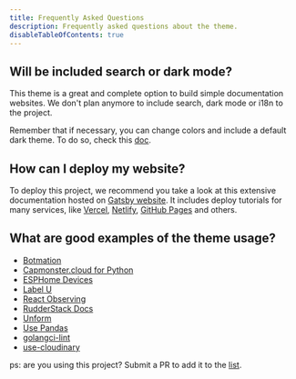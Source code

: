 ```yaml
---
title: Frequently Asked Questions
description: Frequently asked questions about the theme.
disableTableOfContents: true
---
```


## Will be included search or dark mode?

This theme is a great and complete option to build simple documentation websites.
We don't plan anymore to include search, dark mode or i18n to the project.

Remember that if necessary, you can change colors and include a default
dark theme. To do so, check this [doc](/usage/shadowing#changing-theme-colors).

## How can I deploy my website?

To deploy this project, we recommend you take a look at this extensive documentation
hosted on [Gatsby website](https://www.gatsbyjs.com/docs/deploying-and-hosting/). It
includes deploy tutorials for many services, like [Vercel](https://vercel.com/),
[Netlify](https://www.netlify.com/), [GitHub Pages](https://pages.github.com/) and others.

## What are good examples of the theme usage?

- [Botmation](https://botmation.dev)
- [Capmonster.cloud for Python](https://capmonster-python.alperenn.com/)
- [ESPHome Devices](https://devices.esphome.io/)
- [Label U](https://opendatalab.github.io/labelU-Kit/)
- [React Observing](https://react-observing.web.app/)
- [RudderStack Docs](https://rudderstack.com/docs/)
- [Unform](https://unform.dev)
- [Use Pandas](https://www.usepandas.com/)
- [golangci-lint](https://golangci-lint.run/)
- [use-cloudinary](https://use-cloudinary.netlify.app/)

ps: are you using this project? Submit a PR to add it to the [list](https://github.com/jpedroschmitz/rocketdocs/blob/main/examples/gatsby-theme-docs/src/docs/faq.mdx#what-are-good-examples-of-the-theme-usage).
